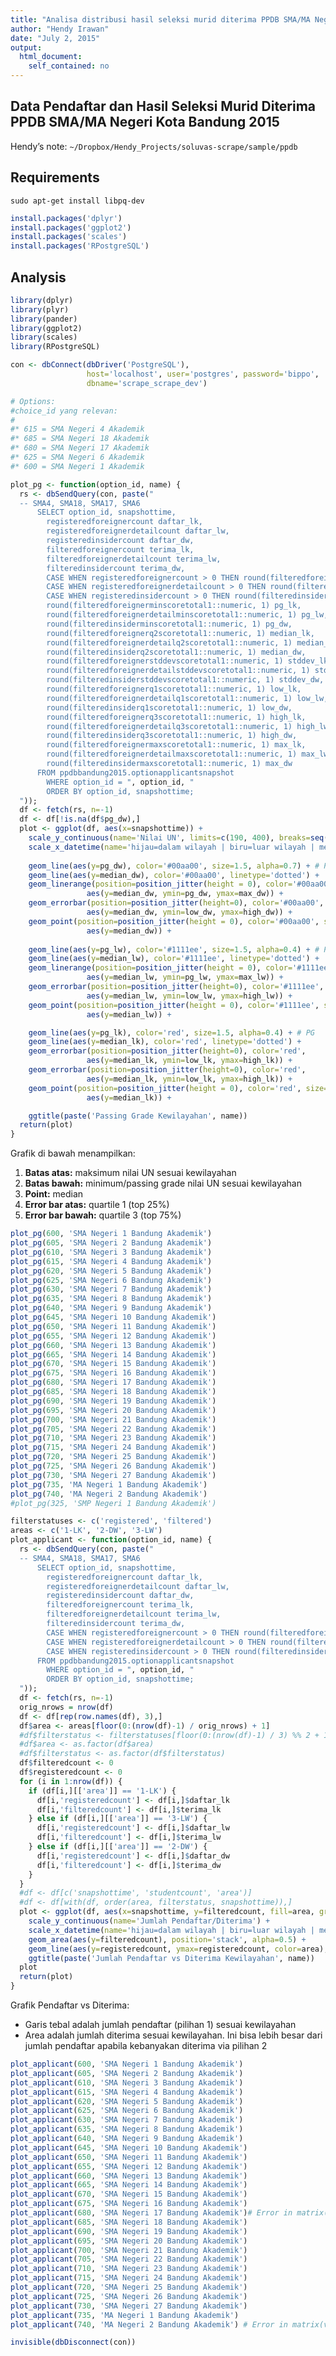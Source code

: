 ```yaml
---
title: "Analisa distribusi hasil seleksi murid diterima PPDB SMA/MA Negeri Kota Bandung 2015"
author: "Hendy Irawan"
date: "July 2, 2015"
output:
  html_document:
    self_contained: no
---
```


## Data Pendaftar dan Hasil Seleksi Murid Diterima PPDB SMA/MA Negeri Kota Bandung 2015

Hendy's note: `~/Dropbox/Hendy_Projects/soluvas-scrape/sample/ppdb`

## Requirements

```
sudo apt-get install libpq-dev
```

```r
install.packages('dplyr')
install.packages('ggplot2')
install.packages('scales')
install.packages('RPostgreSQL')
```

## Analysis

```r
library(dplyr)
library(plyr)
library(pander)
library(ggplot2)
library(scales)
library(RPostgreSQL)
```

```r
con <- dbConnect(dbDriver('PostgreSQL'),
                 host='localhost', user='postgres', password='bippo',
                 dbname='scrape_scrape_dev')

# Options:
#choice_id yang relevan:
#
#* 615 = SMA Negeri 4 Akademik
#* 685 = SMA Negeri 18 Akademik
#* 680 = SMA Negeri 17 Akademik
#* 625 = SMA Negeri 6 Akademik
#* 600 = SMA Negeri 1 Akademik

plot_pg <- function(option_id, name) {
  rs <- dbSendQuery(con, paste("
  -- SMA4, SMA18, SMA17, SMA6
      SELECT option_id, snapshottime,
        registeredforeignercount daftar_lk,
        registeredforeignerdetailcount daftar_lw,
        registeredinsidercount daftar_dw,
        filteredforeignercount terima_lk,
        filteredforeignerdetailcount terima_lw,
        filteredinsidercount terima_dw,
        CASE WHEN registeredforeignercount > 0 THEN round(filteredforeignercount*100/registeredforeignercount) || '%' ELSE '' END rasio_terima_lk,
        CASE WHEN registeredforeignerdetailcount > 0 THEN round(filteredforeignerdetailcount*100/registeredforeignerdetailcount) || '%' ELSE '' END rasio_terima_lw,
        CASE WHEN registeredinsidercount > 0 THEN round(filteredinsidercount*100/registeredinsidercount) || '%' ELSE '' END rasio_terima_dw,
        round(filteredforeignerminscoretotal1::numeric, 1) pg_lk,
        round(filteredforeignerdetailminscoretotal1::numeric, 1) pg_lw,
        round(filteredinsiderminscoretotal1::numeric, 1) pg_dw,
        round(filteredforeignerq2scoretotal1::numeric, 1) median_lk,
        round(filteredforeignerdetailq2scoretotal1::numeric, 1) median_lw,
        round(filteredinsiderq2scoretotal1::numeric, 1) median_dw,
        round(filteredforeignerstddevscoretotal1::numeric, 1) stddev_lk,
        round(filteredforeignerdetailstddevscoretotal1::numeric, 1) stddev_lw,
        round(filteredinsiderstddevscoretotal1::numeric, 1) stddev_dw,
        round(filteredforeignerq1scoretotal1::numeric, 1) low_lk,
        round(filteredforeignerdetailq1scoretotal1::numeric, 1) low_lw,
        round(filteredinsiderq1scoretotal1::numeric, 1) low_dw,
        round(filteredforeignerq3scoretotal1::numeric, 1) high_lk,
        round(filteredforeignerdetailq3scoretotal1::numeric, 1) high_lw,
        round(filteredinsiderq3scoretotal1::numeric, 1) high_dw,
        round(filteredforeignermaxscoretotal1::numeric, 1) max_lk,
        round(filteredforeignerdetailmaxscoretotal1::numeric, 1) max_lw,
        round(filteredinsidermaxscoretotal1::numeric, 1) max_dw
      FROM ppdbbandung2015.optionapplicantsnapshot
        WHERE option_id = ", option_id, "
        ORDER BY option_id, snapshottime;
  "));
  df <- fetch(rs, n=-1)
  df <- df[!is.na(df$pg_dw),]
  plot <- ggplot(df, aes(x=snapshottime)) +
    scale_y_continuous(name='Nilai UN', limits=c(190, 400), breaks=seq(150, 400, by=10)) +
    scale_x_datetime(name='hijau=dalam wilayah | biru=luar wilayah | merah=luar kota') +
    
    geom_line(aes(y=pg_dw), color='#00aa00', size=1.5, alpha=0.7) + # PG
    geom_line(aes(y=median_dw), color='#00aa00', linetype='dotted') +
    geom_linerange(position=position_jitter(height = 0), color='#00aa00', size=0.2,
                 aes(y=median_dw, ymin=pg_dw, ymax=max_dw)) +
    geom_errorbar(position=position_jitter(height=0), color='#00aa00', size=1,
                 aes(y=median_dw, ymin=low_dw, ymax=high_dw)) +
    geom_point(position=position_jitter(height = 0), color='#00aa00', size=4, alpha=0.5,
                 aes(y=median_dw)) +
    
    geom_line(aes(y=pg_lw), color='#1111ee', size=1.5, alpha=0.4) + # PG
    geom_line(aes(y=median_lw), color='#1111ee', linetype='dotted') +
    geom_linerange(position=position_jitter(height = 0), color='#1111ee', size=0.2,
                 aes(y=median_lw, ymin=pg_lw, ymax=max_lw)) +
    geom_errorbar(position=position_jitter(height=0), color='#1111ee',
                 aes(y=median_lw, ymin=low_lw, ymax=high_lw)) +
    geom_point(position=position_jitter(height = 0), color='#1111ee', size=4, alpha=0.5,
                 aes(y=median_lw)) +

    geom_line(aes(y=pg_lk), color='red', size=1.5, alpha=0.4) + # PG
    geom_line(aes(y=median_lk), color='red', linetype='dotted') +
    geom_errorbar(position=position_jitter(height=0), color='red',
                 aes(y=median_lk, ymin=low_lk, ymax=high_lk)) +
    geom_errorbar(position=position_jitter(height=0), color='red',
                 aes(y=median_lk, ymin=low_lk, ymax=high_lk)) +
    geom_point(position=position_jitter(height = 0), color='red', size=4, alpha=0.5,
                 aes(y=median_lk)) +

    ggtitle(paste('Passing Grade Kewilayahan', name))
  return(plot)
}
```

Grafik di bawah menampilkan:

1. **Batas atas:** maksimum nilai UN sesuai kewilayahan
2. **Batas bawah:** minimum/passing grade nilai UN sesuai kewilayahan
3. **Point:** median
4. **Error bar atas:** quartile 1 (top 25%)
5. **Error bar bawah:** quartile 3 (top 75%)

```r
plot_pg(600, 'SMA Negeri 1 Bandung Akademik')
plot_pg(605, 'SMA Negeri 2 Bandung Akademik')
plot_pg(610, 'SMA Negeri 3 Bandung Akademik')
plot_pg(615, 'SMA Negeri 4 Bandung Akademik')
plot_pg(620, 'SMA Negeri 5 Bandung Akademik')
plot_pg(625, 'SMA Negeri 6 Bandung Akademik')
plot_pg(630, 'SMA Negeri 7 Bandung Akademik')
plot_pg(635, 'SMA Negeri 8 Bandung Akademik')
plot_pg(640, 'SMA Negeri 9 Bandung Akademik')
plot_pg(645, 'SMA Negeri 10 Bandung Akademik')
plot_pg(650, 'SMA Negeri 11 Bandung Akademik')
plot_pg(655, 'SMA Negeri 12 Bandung Akademik')
plot_pg(660, 'SMA Negeri 13 Bandung Akademik')
plot_pg(665, 'SMA Negeri 14 Bandung Akademik')
plot_pg(670, 'SMA Negeri 15 Bandung Akademik')
plot_pg(675, 'SMA Negeri 16 Bandung Akademik')
plot_pg(680, 'SMA Negeri 17 Bandung Akademik')
plot_pg(685, 'SMA Negeri 18 Bandung Akademik')
plot_pg(690, 'SMA Negeri 19 Bandung Akademik')
plot_pg(695, 'SMA Negeri 20 Bandung Akademik')
plot_pg(700, 'SMA Negeri 21 Bandung Akademik')
plot_pg(705, 'SMA Negeri 22 Bandung Akademik')
plot_pg(710, 'SMA Negeri 23 Bandung Akademik')
plot_pg(715, 'SMA Negeri 24 Bandung Akademik')
plot_pg(720, 'SMA Negeri 25 Bandung Akademik')
plot_pg(725, 'SMA Negeri 26 Bandung Akademik')
plot_pg(730, 'SMA Negeri 27 Bandung Akademik')
plot_pg(735, 'MA Negeri 1 Bandung Akademik')
plot_pg(740, 'MA Negeri 2 Bandung Akademik')
#plot_pg(325, 'SMP Negeri 1 Bandung Akademik')
```

```r
filterstatuses <- c('registered', 'filtered')
areas <- c('1-LK', '2-DW', '3-LW')
plot_applicant <- function(option_id, name) {
  rs <- dbSendQuery(con, paste("
  -- SMA4, SMA18, SMA17, SMA6
      SELECT option_id, snapshottime,
        registeredforeignercount daftar_lk,
        registeredforeignerdetailcount daftar_lw,
        registeredinsidercount daftar_dw,
        filteredforeignercount terima_lk,
        filteredforeignerdetailcount terima_lw,
        filteredinsidercount terima_dw,
        CASE WHEN registeredforeignercount > 0 THEN round(filteredforeignercount*100/registeredforeignercount) || '%' ELSE '' END rasio_terima_lk,
        CASE WHEN registeredforeignerdetailcount > 0 THEN round(filteredforeignerdetailcount*100/registeredforeignerdetailcount) || '%' ELSE '' END rasio_terima_lw,
        CASE WHEN registeredinsidercount > 0 THEN round(filteredinsidercount*100/registeredinsidercount) || '%' ELSE '' END rasio_terima_dw
      FROM ppdbbandung2015.optionapplicantsnapshot
        WHERE option_id = ", option_id, "
        ORDER BY option_id, snapshottime;
  "));
  df <- fetch(rs, n=-1)
  orig_nrows = nrow(df)
  df <- df[rep(row.names(df), 3),]
  df$area <- areas[floor(0:(nrow(df)-1) / orig_nrows) + 1]
  #df$filterstatus <- filterstatuses[floor(0:(nrow(df)-1) / 3) %% 2 + 1]
  #df$area <- as.factor(df$area)
  #df$filterstatus <- as.factor(df$filterstatus)
  df$filteredcount <- 0
  df$registeredcount <- 0
  for (i in 1:nrow(df)) {
    if (df[i,][['area']] == '1-LK') {
      df[i,'registeredcount'] <- df[i,]$daftar_lk
      df[i,'filteredcount'] <- df[i,]$terima_lk
    } else if (df[i,][['area']] == '3-LW') {
      df[i,'registeredcount'] <- df[i,]$daftar_lw
      df[i,'filteredcount'] <- df[i,]$terima_lw
    } else if (df[i,][['area']] == '2-DW') {
      df[i,'registeredcount'] <- df[i,]$daftar_dw
      df[i,'filteredcount'] <- df[i,]$terima_dw
    }
  }
  #df <- df[c('snapshottime', 'studentcount', 'area')]
  #df <- df[with(df, order(area, filterstatus, snapshottime)),]
  plot <- ggplot(df, aes(x=snapshottime, y=filteredcount, fill=area, group=area)) +
    scale_y_continuous(name='Jumlah Pendaftar/Diterima') +
    scale_x_datetime(name='hijau=dalam wilayah | biru=luar wilayah | merah=luar kota') +
    geom_area(aes(y=filteredcount), position='stack', alpha=0.5) +
    geom_line(aes(y=registeredcount, ymax=registeredcount, color=area), size=2, position=position_stack()) +
    ggtitle(paste('Jumlah Pendaftar vs Diterima Kewilayahan', name))
  plot
  return(plot)
}
```

Grafik Pendaftar vs Diterima:

* Garis tebal adalah jumlah pendaftar (pilihan 1) sesuai kewilayahan
* Area adalah jumlah diterima sesuai kewilayahan. Ini bisa lebih besar dari jumlah pendaftar
    apabila kebanyakan diterima via pilihan 2

```r
plot_applicant(600, 'SMA Negeri 1 Bandung Akademik')
plot_applicant(605, 'SMA Negeri 2 Bandung Akademik')
plot_applicant(610, 'SMA Negeri 3 Bandung Akademik')
plot_applicant(615, 'SMA Negeri 4 Bandung Akademik')
plot_applicant(620, 'SMA Negeri 5 Bandung Akademik')
plot_applicant(625, 'SMA Negeri 6 Bandung Akademik')
plot_applicant(630, 'SMA Negeri 7 Bandung Akademik')
plot_applicant(635, 'SMA Negeri 8 Bandung Akademik')
plot_applicant(640, 'SMA Negeri 9 Bandung Akademik')
plot_applicant(645, 'SMA Negeri 10 Bandung Akademik')
plot_applicant(650, 'SMA Negeri 11 Bandung Akademik')
plot_applicant(655, 'SMA Negeri 12 Bandung Akademik')
plot_applicant(660, 'SMA Negeri 13 Bandung Akademik')
plot_applicant(665, 'SMA Negeri 14 Bandung Akademik')
plot_applicant(670, 'SMA Negeri 15 Bandung Akademik')
plot_applicant(675, 'SMA Negeri 16 Bandung Akademik')
plot_applicant(680, 'SMA Negeri 17 Bandung Akademik')# Error in matrix(value, n, p) :   'data' must be of a vector type, was 'NULL'
plot_applicant(685, 'SMA Negeri 18 Bandung Akademik')
plot_applicant(690, 'SMA Negeri 19 Bandung Akademik')
plot_applicant(695, 'SMA Negeri 20 Bandung Akademik')
plot_applicant(700, 'SMA Negeri 21 Bandung Akademik')
plot_applicant(705, 'SMA Negeri 22 Bandung Akademik')
plot_applicant(710, 'SMA Negeri 23 Bandung Akademik')
plot_applicant(715, 'SMA Negeri 24 Bandung Akademik')
plot_applicant(720, 'SMA Negeri 25 Bandung Akademik')
plot_applicant(725, 'SMA Negeri 26 Bandung Akademik')
plot_applicant(730, 'SMA Negeri 27 Bandung Akademik')
plot_applicant(735, 'MA Negeri 1 Bandung Akademik')
plot_applicant(740, 'MA Negeri 2 Bandung Akademik') # Error in matrix(value, n, p) :   'data' must be of a vector type, was 'NULL'
```

```r
invisible(dbDisconnect(con))
```
